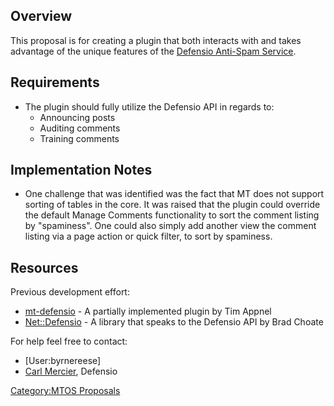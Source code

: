 == Overview ==

This proposal is for creating a plugin that both interacts with and takes advantage of the unique features of the [http://defensio.com/ Defensio Anti-Spam Service].

== Requirements ==

* The plugin should fully utilize the Defensio API in regards to:
** Announcing posts
** Auditing comments
** Training comments

== Implementation Notes ==

* One challenge that was identified was the fact that MT does not support sorting of tables in the core. It was raised that the plugin could override the default Manage Comments functionality to sort the comment listing by "spaminess". One could also simply add another view the comment listing via a page action or quick filter, to sort by spaminess.

== Resources ==

Previous development effort:

* [http://code.google.com/p/mt-defensio/ mt-defensio] - A partially implemented plugin by Tim Appnel
* [http://search.cpan.org/~bchoate/Net-Defensio-0.02/ Net::Defensio] - A library that speaks to the Defensio API by Brad Choate

For help feel free to contact:

* [User:byrnereese]
* [mailto:info@defensio.com Carl Mercier], Defensio


[[Category:MTOS Proposals]]

